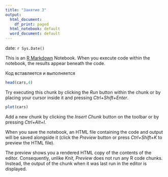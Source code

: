 ```yaml
---
title: "Занятие 3"
output:
  html_document:
    df_print: paged
  html_notebook: default
  word_document: default
---
```


<!-- Заголовок выше  на YAML --> 

date: `r Sys.Date()`



This is an [R Markdown](http://rmarkdown.rstudio.com) Notebook. When you execute code within the notebook, the results appear beneath the code. 

Код вставляется и выполняется 

```r
head(cars,4)
```

Try executing this chunk by clicking the *Run* button within the chunk or by placing your cursor inside it and pressing *Ctrl+Shift+Enter*. 

```r
plot(cars)
```

Add a new chunk by clicking the *Insert Chunk* button on the toolbar or by pressing *Ctrl+Alt+I*.

When you save the notebook, an HTML file containing the code and output will be saved alongside it (click the *Preview* button or press *Ctrl+Shift+K* to preview the HTML file).

The preview shows you a rendered HTML copy of the contents of the editor. Consequently, unlike *Knit*, *Preview* does not run any R code chunks. Instead, the output of the chunk when it was last run in the editor is displayed.
